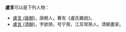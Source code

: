 '''盧言'''可以是下列人物：
*[[盧言_(唐朝)|盧言 (唐朝)]]，唐朝人。著有《盧氏雜說》。
*[[盧言_(清朝)|盧言 (清朝)]]，字欲扬，号宁斋，江苏常熟人。清朝畫家。

{{disambig|L盧|cat=二字人名消歧义}}